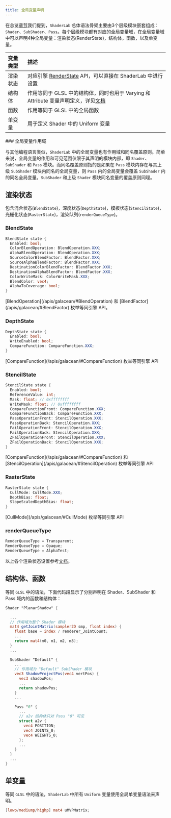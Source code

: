 ```yaml
---
title: 全局变量声明
---
```


在总览[章节](./overview/#语法介绍)我们提到，`ShaderLab` 总体语法骨架主要由3个层级模块嵌套组成：`Shader`、`SubShader`、`Pass`。每个层级模块都有对应的全局变量域，在全局变量域中可以声明4种全局变量：渲染状态(RenderState)，结构体，函数，以及单变量。

| 变量类型 | 描述 |
| :-- | :-- |
| 渲染状态 | 对应引擎 [RenderState](/apis/galacean/#RenderState) API，可以直接在 ShaderLab 中进行设置 |
| 结构体 | 作用等同于 GLSL 中的结构体，同时也用于 Varying 和 Attribute 变量声明定义，详见[文档](./entry/#attribute-和-varying-变量声明) |
| 函数 | 作用等同于 GLSL 中的全局函数 |
| 单变量 | 用于定义 Shader 中的 Uniform 变量 |

<Callout type="info">
### 全局变量作用域

与其他编程语言类似，`ShaderLab` 中的全局变量也有作用域和同名覆盖原则。简单来说，全局变量的作用和可见范围仅限于其声明的模块内部，即 `Shader`、`SubShader` 和 `Pass` 模块。而同名覆盖原则指的是如果在 `Pass` 模块内存在与其上级 `SubShader` 模块内同名的全局变量，则 `Pass` 内的全局变量会覆盖 `SubShader` 内的同名全局变量。`SubShader` 和上级 `Shader` 模块同名变量的覆盖原则同理。
</Callout>

## 渲染状态

包含混合状态(`BlendState`)，深度状态(`DepthState`)，模板状态(`StencilState`)，光栅化状态(`RasterState`)，渲染队列(`renderQueueType`)。

### BlendState

  ```glsl
  BlendState state {
    Enabled: bool;
    ColorBlendOperation: BlendOperation.XXX;
    AlphaBlendOperation: BlendOperation.XXX;
    SourceColorBlendFactor: BlendFactor.XXX;
    SourceAlphaBlendFactor: BlendFactor.XXX;
    DestinationColorBlendFactor: BlendFactor.XXX;
    DestinationAlphaBlendFactor: BlendFactor.XXX;
    ColorWriteMask: ColorWriteMask.XXX;
    BlendColor: vec4;
    AlphaToCoverage: bool;
  }
  ```
  <Callout>
  [BlendOperation](/apis/galacean/#BlendOperation) 和 [BlendFactor](/apis/galacean/#BlendFactor) 枚举等同引擎 API。
  </Callout>

### DepthState

  ```glsl
  DepthState state {
    Enabled: bool;
    WriteEnabled: bool;
    CompareFunction: CompareFunction.XXX;
  }
  ```
  <Callout>
  [CompareFunction](/apis/galacean/#CompareFunction) 枚举等同引擎 API
  </Callout>

### StencilState

  ```glsl
  StencilState state {
    Enabled: bool;
    ReferenceValue: int;
    Mask: float; // 0xffffffff
    WriteMask: float; // 0xffffffff
    CompareFunctionFront: CompareFunction.XXX;
    CompareFunctionBack: CompareFunction.XXX;
    PassOperationFront: StencilOperation.XXX;
    PassOperationBack: StencilOperation.XXX;
    FailOperationFront: StencilOperation.XXX;
    FailOperationBack: StencilOperation.XXX;
    ZFailOperationFront: StencilOperation.XXX;
    ZFailOperationBack: StencilOperation.XXX;
  }
  ```
  <Callout>
  [CompareFunction](/apis/galacean/#CompareFunction) 和 [StencilOperation](/apis/galacean/#StencilOperation) 枚举等同引擎 API
  </Callout>

### RasterState

  ```glsl
  RasterState state {
    CullMode: CullMode.XXX;
    DepthBias: float;
    SlopeScaledDepthBias: float;
  }
  ```

  <Callout>
  [CullMode](/apis/galacean/#CullMode) 枚举等同引擎 API
  </Callout>

### renderQueueType

```glsl showLineNumbers
RenderQueueType = Transparent;
RenderQueueType = Opaque;
RenderQueueType = AlphaTest;
```

以上各个渲染状态设置参考[文档](./renderState)。

## 结构体、函数

等同 `GLSL` 中的语法，下面代码段显示了分别声明在 Shader、SubShader 和 Pass 域内的函数和结构体：

```glsl showLineNumbers {5-9, 15-19, 25-29}
Shader "PlanarShadow" {

  ...
  // 作用域为整个 Shader 模块
  mat4 getJointMatrix(sampler2D smp, float index) {
    float base = index / renderer_JointCount;
    ...
    return mat4(m0, m1, m2, m3);
  }
  ...

  SubShader "Default" {
    ...
    // 作用域为 "Default" SubShader 模块
    vec3 ShadowProjectPos(vec4 vertPos) {
      vec3 shadowPos;
      ...
      return shadowPos;
    }
    ...

    Pass "0" {
      ...
      // a2v 结构体只对 Pass "0" 可见
      struct a2v {
        vec4 POSITION;
        vec4 JOINTS_0; 
        vec4 WEIGHTS_0;
      };
      ...
    }
  }
  ...
}

```

## 单变量

等同 `GLSL` 中的语法，`ShaderLab` 中所有 `Uniform` 变量使用全局单变量语法来声明。

```glsl showLineNumbers
[lowp/mediump/highp] mat4 uMVPMatrix;
```
